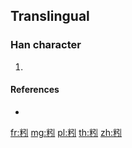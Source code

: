 {{character info/new}}
==Translingual==

===Han character===
{{Han char|rn=119|rad=米|as=04|sn=10|four=92900|canj=FDNL}}

# {{defn|Han|sort=米04}}

====References====
* {{Han ref|kx=0907.211|dkj=26879|hdz=53144.011|uh=7C8C|ud=31884|bh=D34C|bd=54092}}

[[fr:粌]]
[[mg:粌]]
[[pl:粌]]
[[th:粌]]
[[zh:粌]]